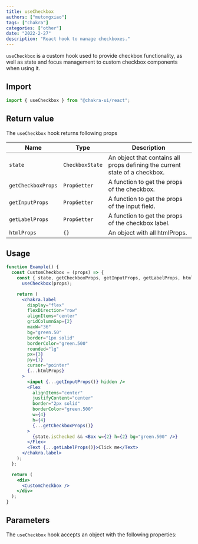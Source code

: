 ```yaml
---
title: useCheckbox
authors: ["mutongxiao"]
tags: ["chakra"]
categories: ["other"]
date: "2022-2-27"
description: "React hook to manage checkboxes."
---
```


`useCheckbox` is a custom hook used to provide checkbox functionality, as well
as state and focus management to custom checkbox components when using it.

## Import

```js
import { useCheckbox } from "@chakra-ui/react";
```

## Return value

The `useCheckbox` hook returns following props

| Name               | Type            | Description                                                                 |
| ------------------ | --------------- | --------------------------------------------------------------------------- |
| `state`            | `CheckboxState` | An object that contains all props defining the current state of a checkbox. |
| `getCheckboxProps` | `PropGetter`    | A function to get the props of the checkbox.                                |
| `getInputProps`    | `PropGetter`    | A function to get the props of the input field.                             |
| `getLabelProps`    | `PropGetter`    | A function to get the props of the checkbox label.                          |
| `htmlProps`        | `{}`            | An object with all htmlProps.                                               |

## Usage

```jsx
function Example() {
  const CustomCheckbox = (props) => {
    const { state, getCheckboxProps, getInputProps, getLabelProps, htmlProps } =
      useCheckbox(props);

    return (
      <chakra.label
        display="flex"
        flexDirection="row"
        alignItems="center"
        gridColumnGap={2}
        maxW="36"
        bg="green.50"
        border="1px solid"
        borderColor="green.500"
        rounded="lg"
        px={3}
        py={1}
        cursor="pointer"
        {...htmlProps}
      >
        <input {...getInputProps()} hidden />
        <Flex
          alignItems="center"
          justifyContent="center"
          border="2px solid"
          borderColor="green.500"
          w={4}
          h={4}
          {...getCheckboxProps()}
        >
          {state.isChecked && <Box w={2} h={2} bg="green.500" />}
        </Flex>
        <Text {...getLabelProps()}>Click me</Text>
      </chakra.label>
    );
  };

  return (
    <div>
      <CustomCheckbox />
    </div>
  );
}
```

## Parameters

The `useCheckbox` hook accepts an object with the following properties:

<PropsTable of="useCheckbox" />
